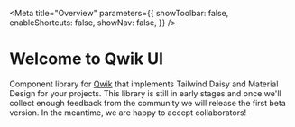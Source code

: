 
<Meta
  title="Overview"
  parameters={{
    showToolbar: false,
    enableShortcuts: false,
    showNav: false,
  }}
/>

# Welcome to Qwik UI

Component library for [Qwik](https://github.com/BuilderIO/qwik) that implements Tailwind Daisy and Material Design for
your projects. This library is still in early stages and once we'll collect enough feedback from the community we will
release the first beta version. In the meantime, we are happy to accept collaborators!
